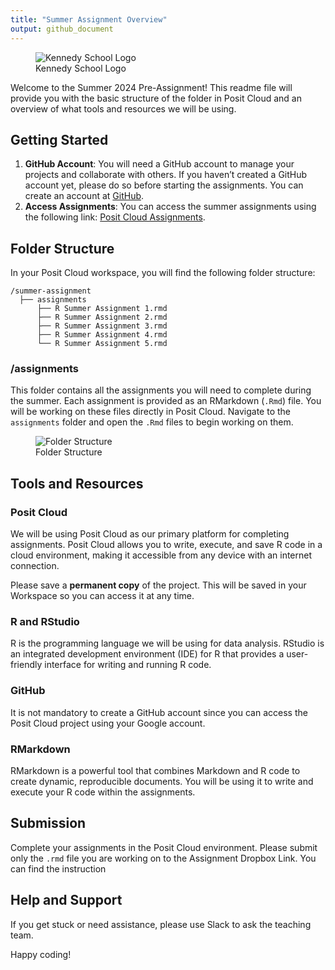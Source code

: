 ```yaml
---
title: "Summer Assignment Overview"
output: github_document
---
```


<!-- README.md is generated from README.Rmd. Please edit that file -->

![Kennedy School Logo](figs/logo.png)

Welcome to the Summer 2024 Pre-Assignment! This readme file will provide you with the basic structure of the folder in Posit Cloud and an overview of what tools and resources we will be using.

## Getting Started

1.  **GitHub Account**: You will need a GitHub account to manage your projects and collaborate with others. If you haven't created a GitHub account yet, please do so before starting the assignments. You can create an account at [GitHub](https://github.com/).
2.  **Access Assignments**: You can access the summer assignments using the following link: [Posit Cloud Assignments](https://posit.cloud/content/8155534).

## Folder Structure

In your Posit Cloud workspace, you will find the following folder structure:

```         
/summer-assignment
  ├── assignments
      ├── R Summer Assignment 1.rmd
      ├── R Summer Assignment 2.rmd
      ├── R Summer Assignment 3.rmd
      ├── R Summer Assignment 4.rmd
      └── R Summer Assignment 5.rmd
```

### /assignments

This folder contains all the assignments you will need to complete during the summer. Each assignment is provided as an RMarkdown (`.Rmd`) file. You will be working on these files directly in Posit Cloud. Navigate to the `assignments` folder and open the `.Rmd` files to begin working on them.

![Folder Structure](figs/folder_structure.png)

## Tools and Resources

### Posit Cloud

We will be using Posit Cloud as our primary platform for completing assignments. Posit Cloud allows you to write, execute, and save R code in a cloud environment, making it accessible from any device with an internet connection.

Please save a **permanent copy** of the project. This will be saved in your Workspace so you can access it at any time.

### R and RStudio

R is the programming language we will be using for data analysis. RStudio is an integrated development environment (IDE) for R that provides a user-friendly interface for writing and running R code.

### GitHub

It is not mandatory to create a GitHub account since you can access the Posit Cloud project using your Google account.

### RMarkdown

RMarkdown is a powerful tool that combines Markdown and R code to create dynamic, reproducible documents. You will be using it to write and execute your R code within the assignments.

## Submission

Complete your assignments in the Posit Cloud environment. Please submit only the `.rmd` file you are working on to the Assignment Dropbox Link. You can find the instruction

## Help and Support

If you get stuck or need assistance, please use Slack to ask the teaching team.

Happy coding!
